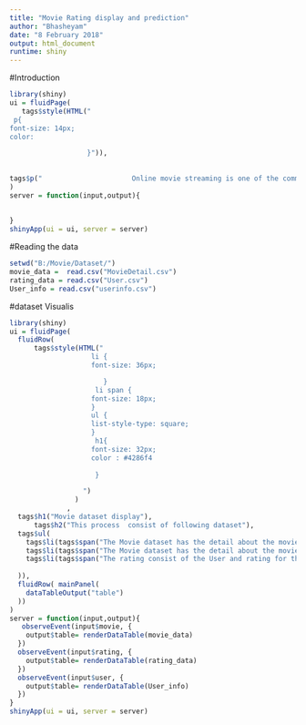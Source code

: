 ```yaml
---
title: "Movie Rating display and prediction"
author: "Bhasheyam"
date: "8 February 2018"
output: html_document
runtime: shiny
---
```

#Introduction
```r
library(shiny)
ui = fluidPage(
   tags$style(HTML("
 p{
font-size: 14px;
color:

                   }")),
  
  
tags$p("                      Online movie streaming is one of the common means of release movie in this digital world, though the crazy for theater is not reduced. User also refer to watch movie in home in TV, Laptons and Personal Device. Netflix is one of the well known example. there are plenty sites and service out. This paved the way for recommondation in digital, a way of marketing through Online. Movie and User details are used to find similarity, patterns and stats from the real time datast. objective is to find Recommendation for the movie and user.To bulid an interactive report with can used as app to see recommondation for the user and movie. ")
)
server = function(input,output){
  
  
}
shinyApp(ui = ui, server = server)
```

#Reading  the data
```r
setwd("B:/Movie/Dataset/")
movie_data =  read.csv("MovieDetail.csv")
rating_data = read.csv("User.csv")
User_info = read.csv("userinfo.csv")
```

#dataset Visualis
```r
library(shiny)
ui = fluidPage(
  fluidRow(
      tags$style(HTML("
                    li {
                    font-size: 36px;

                       }
                     li span {
                    font-size: 18px;
                    }
                    ul {
                    list-style-type: square;
                    }
                     h1{
                    font-size: 32px;
                    color : #4286f4
                    
                     }

                  ")
                )
              ,
  tags$h1("Movie dataset display"),
      tags$h2("This process  consist of following dataset"),
  tags$ul(
    tags$li(tags$span("The Movie dataset has the detail about the movieId name and Genres."),actionButton("movie", "View")),
    tags$li(tags$span("The Movie dataset has the detail about the movieId name and Genres."),actionButton("rating", "View")),
    tags$li(tags$span("The rating consist of the User and rating for the movie.") ,actionButton("user", "View"))
   
  )),
  fluidRow( mainPanel(
    dataTableOutput("table")
  ))
)  
server = function(input,output){
   observeEvent(input$movie, {
    output$table= renderDataTable(movie_data)
  })
  observeEvent(input$rating, {
    output$table= renderDataTable(rating_data)
  })
  observeEvent(input$user, {
    output$table= renderDataTable(User_info)
  })
}
shinyApp(ui = ui, server = server)
```

